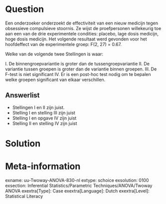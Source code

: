 Question
========
  
Een onderzoeker onderzoekt de effectiviteit van een nieuw medicijn tegen obsessieve compulsieve stoornis. Ze wijst de proefpersonen willekeurig toe aan een van de drie experimentele condities: placebo, lage dosis medicijn, hoge dosis medicijn. Het volgende resultaat werd gevonden voor het hoofdeffect van de experimentele groep: F(2, 27) = 0.67.

Welke van de volgende twee Stellingen is waar:

I. De binnengroepvariantie is groter dan de tussengroepvariantie II. De variantie tussen groepen is groter dan de variantie binnen groepen. III. De F-test is niet significant IV. Er is een post-hoc test nodig om te bepalen welke groepen significant van elkaar verschillen.

  
Answerlist
----------
* Stellingen I en II zijn juist.
* Stelling I en stelling III zijn juist
* Stelling I en opgave IV zijn juist
* Stelling II en stelling IV zijn juist 

Solution
========

Meta-information
================
exname: uu-Twoway-ANOVA-830-nl
extype: schoice
exsolution: 0100
exsection: Inferential Statistics/Parametric Techniques/ANOVA/Twoway ANOVA
exextra[Type]: Case
exextra[Language]: Dutch
exextra[Level]: Statistical Literacy
